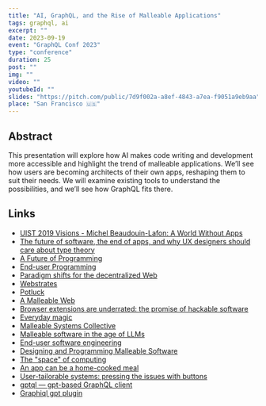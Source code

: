 ```yaml
---
title: "AI, GraphQL, and the Rise of Malleable Applications"
tags: graphql, ai
excerpt: ""
date: 2023-09-19
event: "GraphQL Conf 2023"
type: "conference"
duration: 25
post: ""
img: ""
video: ""
youtubeId: ""
slides: "https://pitch.com/public/7d9f002a-a8ef-4843-a7ea-f9051a9eb9aa"
place: "San Francisco 🇺🇸"
---
```


## Abstract

This presentation will explore how AI makes code writing and development more
accessible and highlight the trend of malleable applications. We’ll see how
users are becoming architects of their own apps, reshaping them to suit their
needs. We will examine existing tools to understand the possibilities, and we’ll
see how GraphQL fits there.

## Links

- [UIST 2019 Visions - Michel Beaudouin-Lafon: A World Without Apps](https://www.youtube.com/watch?v=ntaudUum06E)
- [The future of software, the end of apps, and why UX designers should care about type theory](https://pchiusano.github.io/2013-05-22/future-of-software.html)
- [A Future of Programming](https://stefan-lesser.com/2019/12/24/a-future-of-programming/)
- [End-user Programming](https://www.inkandswitch.com/end-user-programming/)
- [Paradigm shifts for the decentralized Web](https://ruben.verborgh.org/blog/2017/12/20/paradigm-shifts-for-the-decentralized-web/#apps-become-views)
- [Webstrates](https://webstrates.net/)
- [Potluck](https://www.inkandswitch.com/potluck/)
- [A Malleable Web](https://oio.land/the-malleable-web)
- [Browser extensions are underrated: the promise of hackable software](https://www.geoffreylitt.com/2019/07/29/browser-extensions.html)
- [Everyday magic](https://joinreboot.org/p/everyday-magic)
- [Malleable Systems Collective](https://malleable.systems/catalog/)
- [Malleable software in the age of LLMs](https://www.geoffreylitt.com/2023/03/25/llm-end-user-programming.html)
- [End-user software engineering](https://web.media.mit.edu/~lieber/Publications/End-User-Software-Engineering.pdf)
- [Designing and Programming Malleable Software](https://theses.hal.science/tel-02612943/preview/80338_TCHERNAVSKIJ_2019_diffusion.pdf)
- [The "space" of computing](https://www.youtube.com/watch?v=nVFS85Zx6uw)
- [An app can be a home-cooked meal](https://www.robinsloan.com/notes/home-cooked-app/)
- [User-tailorable systems: pressing the issues with buttons](https://dl.acm.org/doi/abs/10.1145/97243.97271)
- [gptql — gpt-based GraphQL client](https://github.com/beerose/gptql)
- [Graphiql gpt plugin](https://github.com/beerose/graphiql-gpt-plugin)
